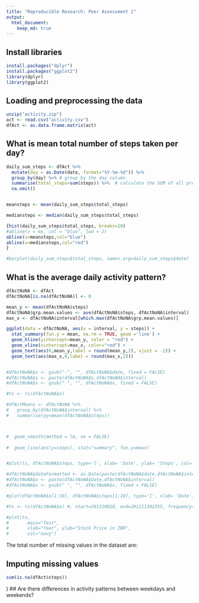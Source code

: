```yaml
---
title: "Reproducible Research: Peer Assessment 1"
output: 
  html_document:
    keep_md: true
---
```


## Install libraries

```r
install.packages("dplyr")
install.packages("ggplot2")
library(dplyr)
library(ggplot2)
```

## Loading and preprocessing the data
```r
unzip("activity.zip")
act <- read.csv("activity.csv")
dfAct <- as.data.frame.matrix(act)
```

## What is mean total number of steps taken per day?

```r
daily_sum_steps <- dfAct %>%
  mutate(day = as.Date(date, format="%Y-%m-%d")) %>%
  group_by(day) %>% # group by the day column
  summarise(total_steps=sum(steps)) %>%  # calculate the SUM of all precipitation that occurred on each day
  na.omit()


meansteps <- mean(daily_sum_steps$total_steps)

mediansteps <- median(daily_sum_steps$total_steps)

{hist(daily_sum_steps$total_steps, breaks=10)
#abline(v = mx, col = "blue", lwd = 2)
abline(v=meansteps,col="blue")
abline(v=mediansteps,col="red")
}

#barplot(daily_sum_steps$total_steps, names.arg=daily_sum_steps$date)
```

## What is the average daily activity pattern?
```r
dfActNoNA <- dfAct
dfActNoNA[is.na(dfActNoNA)] <- 0

mean_y <- mean(dfActNoNA$steps)
dfActNoNA$grp.mean.values <- ave(dfActNoNA$steps, dfActNoNA$interval)
max_x <- dfActNoNA$interval[which.max(dfActNoNA$grp.mean.values)]

ggplot(data = dfActNoNA, aes(x = interval, y = steps)) + 
  stat_summary(fun.y = mean, na.rm = TRUE, geom ='line') +
  geom_hline(yintercept=mean_y, color = "red") +
  geom_vline(xintercept=max_x, color="red") +
  geom_text(aes(0,mean_y,label = round(mean_y,2), vjust = -1)) +
  geom_text(aes(max_x,0,label = round(max_x,2)))


#dfActNoNA$x <- gsub("-", "", dfActNoNA$date, fixed = FALSE)
#dfActNoNA$x <- paste(dfActNoNA$x,dfActNoNA$interval)
#dfActNoNA$x <- gsub(" ", "", dfActNoNA$x, fixed = FALSE)

#ts <- ts(dfActNoNA$x)

#dfActMeans <- dfActNoNA %>%
#   group_by(dfActNoNA$interval) %>%
#   summarise(yy=mean(dfActNoNA$steps))



#  geom_smooth(method = lm, se = FALSE)
  
#  geom_line(aes(y=steps), stat="summary", fun.y=mean)


#plot(ts, dfActNoNA$steps, type='l', xlab= 'Date', ylab= 'Steps', col='green' , lwd=1)

#dfActNoNA$dateFormatted <- as.Date(paste(dfActNoNA$date,dfActNoNA$interval)) #,"%Y%m%d %")
#dfActNoNA$x <- paste(dfActNoNA$date,dfActNoNA$interval)
#dfActNoNA$x <- gsub(" ", "", dfActNoNA$x, fixed = FALSE)

#plot(dfActNoNA$x[1:10], dfActNoNA$steps[1:10], type='l', xlab= 'Date', ylab= 'Steps', col='green' , lwd=2)

#ts <- ts(dfActNoNA$x) #, start=201210010, end=201211302355, frequency=12)

#plot(ts,
#       main="Test",
#       xlab="Year", ylab="Stock Price in INR",
#       col="navy")
```
The total number of missing values in the dataset are:

## Imputing missing values
```r
sum(is.na(dfAct$steps))


```

)
## Are there differences in activity patterns between weekdays and weekends?
